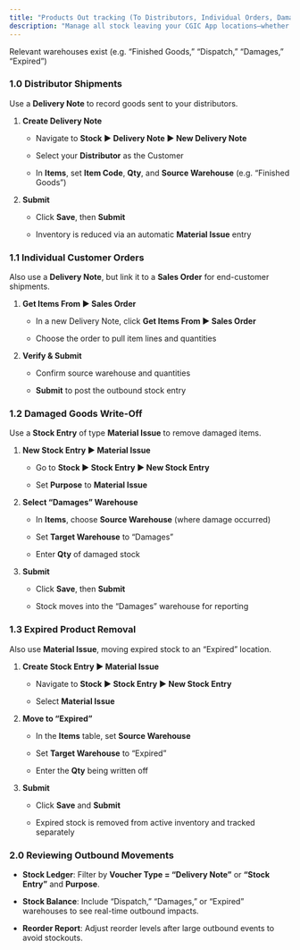 ```yaml
---
title: "Products Out tracking (To Distributors, Individual Orders, Damages, Expired products)"
description: "Manage all stock leaving your CGIC App locations—whether shipped to distributors, sold to customers, written off as damaged, or removed as expired."
---
```


<Info>
  Relevant warehouses exist (e.g. “Finished Goods,” “Dispatch,” “Damages,” “Expired”)
</Info>

### 1.0 Distributor Shipments

Use a **Delivery Note** to record goods sent to your distributors.

1. **Create Delivery Note**  

   - Navigate to **Stock ▶️ Delivery Note ▶️ New Delivery Note**  

   - Select your **Distributor** as the Customer  

   - In **Items**, set **Item Code**, **Qty**, and **Source Warehouse** (e.g. “Finished Goods”)  

2. **Submit**  

   - Click **Save**, then **Submit**  

   - Inventory is reduced via an automatic **Material Issue** entry

### 1.1 Individual Customer Orders

Also use a **Delivery Note**, but link it to a **Sales Order** for end-customer shipments.

1. **Get Items From ▶️ Sales Order**  

   - In a new Delivery Note, click **Get Items From ▶️ Sales Order**  

   - Choose the order to pull item lines and quantities  

2. **Verify & Submit**  

   - Confirm source warehouse and quantities  

   - **Submit** to post the outbound stock entry

### 1.2  Damaged Goods Write-Off

Use a **Stock Entry** of type **Material Issue** to remove damaged items.

1. **New Stock Entry ▶️ Material Issue**  

   - Go to **Stock ▶️ Stock Entry ▶️ New Stock Entry**  

   - Set **Purpose** to **Material Issue**

2. **Select “Damages” Warehouse**  

   - In **Items**, choose **Source Warehouse** (where damage occurred)  

   - Set **Target Warehouse** to “Damages”  

   - Enter **Qty** of damaged stock  

3. **Submit**  

   - Click **Save**, then **Submit**  

   - Stock moves into the “Damages” warehouse for reporting

### 1.3 Expired Product Removal

Also use **Material Issue**, moving expired stock to an “Expired” location.

1. **Create Stock Entry ▶️ Material Issue**  

   - Navigate to **Stock ▶️ Stock Entry ▶️ New Stock Entry**  

   - Select **Material Issue**  

2. **Move to “Expired”**  

   - In the **Items** table, set **Source Warehouse**  

   - Set **Target Warehouse** to “Expired”  

   - Enter the **Qty** being written off  

3. **Submit**  

   - Click **Save** and **Submit**  

   - Expired stock is removed from active inventory and tracked separately

### 2.0 Reviewing Outbound Movements

- **Stock Ledger**: Filter by **Voucher Type = “Delivery Note”** or **“Stock Entry”** and **Purpose**.  

- **Stock Balance**: Include “Dispatch,” “Damages,” or “Expired” warehouses to see real-time outbound impacts.  

- **Reorder Report**: Adjust reorder levels after large outbound events to avoid stockouts.